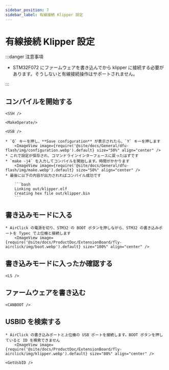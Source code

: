 ```yaml
---
sidebar_position: 7
sidebar_label: 有線接続 Klipper 設定
---
```




# 有線接続 Klipper 設定

:::danger 注意事項

* STM32F072 にファームウェアを書き込んでから klipper に接続する必要があります。そうしないと有線接続操作はサポートされません。

:::

## コンパイルを開始する

    <SSH />

    <MakeOperate/>

    <USB />

    * `Q` キーを押し、**Save configuration** が表示されたら、`Y` キーを押します
        <ImageView image={require('@site/docs/General/dfu-flash/img/configuration.webp').default} size="50%" align="center" />
    * これで設定が保存され、コマンドラインインターフェースに戻ったはずです
    * `make -j4` を入力してコンパイルを開始します。時間がかかります
        <ImageView image={require('@site/docs/General/dfu-flash/img/make.webp').default} size="50%" align="center" />
    * 最後に以下の内容が出力されればコンパイル成功です

        ```bash
        Linking out/klipper.elf
        Creating hex file out/klipper.bin
        ```

## 書き込みモードに入る

    * AirClick の電源を切り、STM32 の BOOT ボタンを押しながら、STM32 の書き込みポートを Typec で上位機と接続します
        <ImageView image={require('@site/docs/ProductDoc/ExtensionBoard/fly-airclick/img/boot.webp').default} size="100%" align="center" />

## 書き込みモードに入ったか確認する

    <LS />

## ファームウェアを書き込む

    <CANBOOT />

## USBID を検索する
    * AirClick の書き込みポートと上位機の USB ポートを接続します。BOOT ボタンを押していると ID を検索できません
        <ImageView image={require('@site/docs/ProductDoc/ExtensionBoard/fly-airclick/img/klipper.webp').default} size="80%" align="center" />

    <GetUsbID /> 